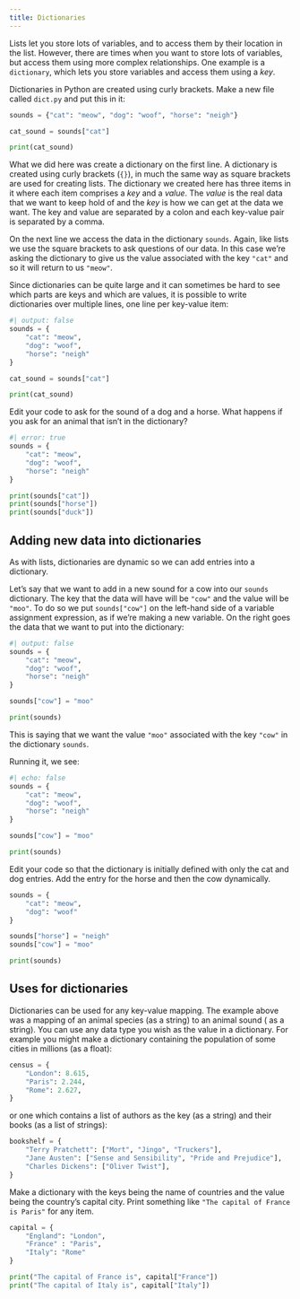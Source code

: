 ```yaml
---
title: Dictionaries
---
```


Lists let you store lots of variables, and to access them by their location in the list. However, there are times when you want to store lots of variables, but access them using more complex relationships. One example is a `dictionary`, which lets you store variables and access them using a *key*.

Dictionaries in Python are created using curly brackets. Make a new file called `dict.py` and put this in it:

```python
sounds = {"cat": "meow", "dog": "woof", "horse": "neigh"}

cat_sound = sounds["cat"]

print(cat_sound)
```

What we did here was create a dictionary on the first line. A dictionary is created using curly brackets (`{}`), in much the same way as square brackets are used for creating lists. The dictionary we created here has three items in it where each item comprises a *key* and a *value*. The *value* is the real data that we want to keep hold of and the *key* is how we can get at the data we want. The key and value are separated by a colon and each key-value pair is separated by a comma.

On the next line we access the data in the dictionary `sounds`. Again, like lists we use the square brackets to ask questions of our data. In this case we're asking the dictionary to give us the value associated with the key `"cat"` and so it will return to us `"meow"`.

Since dictionaries can be quite large and it can sometimes be hard to see which parts are keys and which are values, it is possible to write dictionaries over multiple lines, one line per key-value item:

```python
#| output: false
sounds = {
    "cat": "meow",
    "dog": "woof",
    "horse": "neigh"
}

cat_sound = sounds["cat"]

print(cat_sound)
```

::: {#exercise-1 .callout-note title="Exercise 1" icon=false} 
Edit your code to ask for the sound of a dog and a horse. What happens if you ask for an animal that isn't in the dictionary?
:::

::: {#answer .callout-caution icon=false title='Answer' collapse="true"}
```python
#| error: true
sounds = {
    "cat": "meow",
    "dog": "woof",
    "horse": "neigh"
}

print(sounds["cat"])
print(sounds["horse"])
print(sounds["duck"])
```
:::

## Adding new data into dictionaries

As with lists, dictionaries are dynamic so we can add entries into a dictionary.

Let's say that we want to add in a new sound for a cow into our `sounds` dictionary. The key that the data will have will be `"cow"` and the value will be `"moo"`. To do so we put `sounds["cow"]` on the left-hand side of a variable assignment expression, as if we're making a new variable. On the right goes the data that we want to put into the dictionary:

```python
#| output: false
sounds = {
    "cat": "meow",
    "dog": "woof",
    "horse": "neigh"
}

sounds["cow"] = "moo"

print(sounds)

```

This is saying that we want the value `"moo"` associated with the key `"cow"` in the dictionary `sounds`.

Running it, we see:

```python
#| echo: false
sounds = {
    "cat": "meow",
    "dog": "woof",
    "horse": "neigh"
}

sounds["cow"] = "moo"

print(sounds)
```

::: {#exercise-2 .callout-note title="Exercise 2" icon=false} 
Edit your code so that the dictionary is initially defined with only the cat and dog entries. Add the entry for the horse and then the cow dynamically.
:::

::: {#answer .callout-caution icon=false title='Answer' collapse="true"}
```python
sounds = {
    "cat": "meow",
    "dog": "woof"
}

sounds["horse"] = "neigh"
sounds["cow"] = "moo"

print(sounds)
```
:::

## Uses for dictionaries

Dictionaries can be used for any key-value mapping. The example above was a mapping of an animal species (as a string) to an animal sound ( as a string). You can use any data type you wish as the value in a dictionary. For example you might make a dictionary containing the population of some cities in millions (as a float):

```python
census = {
    "London": 8.615,
    "Paris": 2.244,
    "Rome": 2.627,
}
```

or one which contains a list of authors as the key (as a string) and their books (as a list of strings):

```python
bookshelf = {
    "Terry Pratchett": ["Mort", "Jingo", "Truckers"],
    "Jane Austen": ["Sense and Sensibility", "Pride and Prejudice"],
    "Charles Dickens": ["Oliver Twist"],
}
```

::: {#exercise-3 .callout-note title="Exercise 3" icon=false} 
Make a dictionary with the keys being the name of countries and the value being the country's capital city. Print something like `"The capital of France is Paris"` for any item.
:::

::: {#answer .callout-caution icon=false title='Answer' collapse="true"}
```python
capital = {
    "England": "London",
    "France" : "Paris",
    "Italy": "Rome"
}

print("The capital of France is", capital["France"])
print("The capital of Italy is", capital["Italy"])
```
:::
